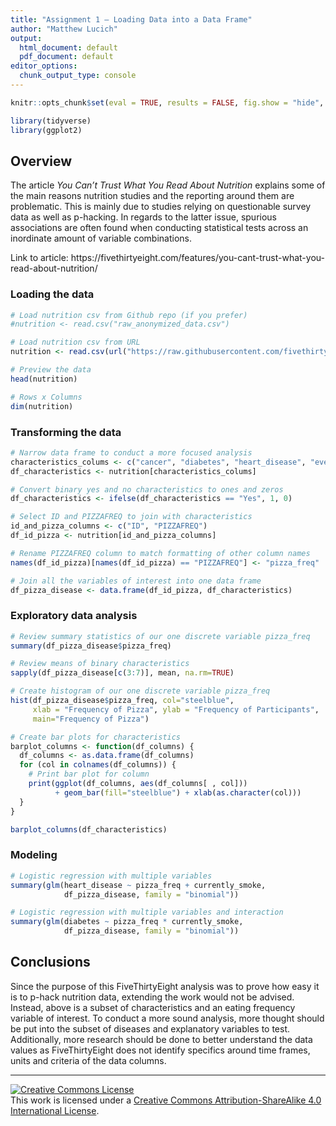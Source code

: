 ```yaml
---
title: "Assignment 1 – Loading Data into a Data Frame"
author: "Matthew Lucich"
output:
  html_document: default
  pdf_document: default
editor_options: 
  chunk_output_type: console
---
```


```r
knitr::opts_chunk$set(eval = TRUE, results = FALSE, fig.show = "hide", message = FALSE)
```

```r
library(tidyverse)
library(ggplot2)
```

## Overview

The article *You Can’t Trust What You Read About Nutrition* explains some of the main reasons nutrition studies and the reporting around them are problematic. This is mainly due to studies relying on questionable survey data as well as p-hacking. In regards to the latter issue, spurious associations are often found when conducting statistical tests across an inordinate amount of variable combinations.

Link to article: https://fivethirtyeight.com/features/you-cant-trust-what-you-read-about-nutrition/ 


### Loading the data

```r

# Load nutrition csv from Github repo (if you prefer)
#nutrition <- read.csv("raw_anonymized_data.csv")

# Load nutrition csv from URL
nutrition <- read.csv(url("https://raw.githubusercontent.com/fivethirtyeight/data/master/nutrition-studies/raw_anonymized_data.csv"))

# Preview the data
head(nutrition)

# Rows x Columns
dim(nutrition)

```


### Transforming the data

```r

# Narrow data frame to conduct a more focused analysis
characteristics_colums <- c("cancer", "diabetes", "heart_disease", "ever_smoked", "currently_smoke")
df_characteristics <- nutrition[characteristics_colums]

# Convert binary yes and no characteristics to ones and zeros
df_characteristics <- ifelse(df_characteristics == "Yes", 1, 0)

# Select ID and PIZZAFREQ to join with characteristics
id_and_pizza_columns <- c("ID", "PIZZAFREQ")
df_id_pizza <- nutrition[id_and_pizza_columns]

# Rename PIZZAFREQ column to match formatting of other column names
names(df_id_pizza)[names(df_id_pizza) == "PIZZAFREQ"] <- "pizza_freq"

# Join all the variables of interest into one data frame
df_pizza_disease <- data.frame(df_id_pizza, df_characteristics)

```


### Exploratory data analysis

```r

# Review summary statistics of our one discrete variable pizza_freq
summary(df_pizza_disease$pizza_freq)

# Review means of binary characteristics
sapply(df_pizza_disease[c(3:7)], mean, na.rm=TRUE)

# Create histogram of our one discrete variable pizza_freq
hist(df_pizza_disease$pizza_freq, col="steelblue", 
     xlab = "Frequency of Pizza", ylab = "Frequency of Participants", 
     main="Frequency of Pizza")

# Create bar plots for characteristics
barplot_columns <- function(df_columns) {
  df_columns <- as.data.frame(df_columns)
  for (col in colnames(df_columns)) {
    # Print bar plot for column
    print(ggplot(df_columns, aes(df_columns[ , col])) 
          + geom_bar(fill="steelblue") + xlab(as.character(col)))
  }
}

barplot_columns(df_characteristics)

```


### Modeling

```r

# Logistic regression with multiple variables
summary(glm(heart_disease ~ pizza_freq + currently_smoke, 
            df_pizza_disease, family = "binomial"))

# Logistic regression with multiple variables and interaction
summary(glm(diabetes ~ pizza_freq * currently_smoke, 
            df_pizza_disease, family = "binomial"))

```


## Conclusions

Since the purpose of this FiveThirtyEight analysis was to prove how easy it is to p-hack nutrition data, extending the work would not be advised. Instead, above is a subset of characteristics and an eating frequency variable of interest. To conduct a more sound analysis, more thought should be put into the subset of diseases and explanatory variables to test. Additionally, more research should be done to better understand the data values as FiveThirtyEight does not identify specifics around time frames, units and criteria of the data columns.


* * *

<a rel="license" href="http://creativecommons.org/licenses/by-sa/4.0/"><img alt="Creative Commons License" style="border-width:0" src="https://i.creativecommons.org/l/by-sa/4.0/88x31.png" /></a><br />This work is licensed under a <a rel="license" href="http://creativecommons.org/licenses/by-sa/4.0/">Creative Commons Attribution-ShareAlike 4.0 International License</a>.

